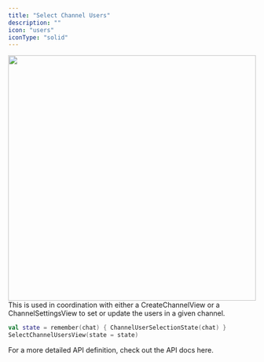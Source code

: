 ```yaml
---
title: "Select Channel Users"
description: ""
icon: "users"
iconType: "solid"
---
```


<img 
height="500"  
width="100%"
src="/images/android-sdk/select-channel-users-view.png"
/>
This is used in coordination with either a CreateChannelView or a ChannelSettingsView to set or update the users in a given channel.

```Kotlin
val state = remember(chat) { ChannelUserSelectionState(chat) }
SelectChannelUsersView(state = state)
```
For a more detailed API definition, check out the API docs here.